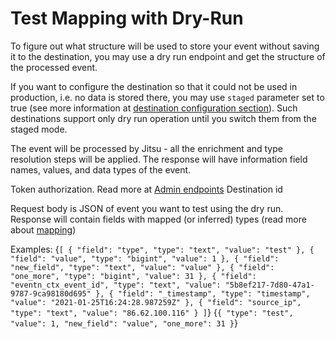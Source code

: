 
# Test Mapping with Dry-Run



To figure out what structure will be used to store your event without saving it to the destination, you may use a dry run endpoint and get the structure of the processed event.

If you want to configure the destination so that it could not be used in production, i.e. no data is stored there,
you may use `staged` parameter set to true \(see more information at
[destination configuration section](/docs/destinations-configuration/)\). Such destinations support only
dry run operation until you switch them from the staged mode.

<APIMethod method="post" path="/api/v1/events/dry-run?destination_id=[id]" />


The event will be processed by Jitsu - all the enrichment and type resolution steps will be applied. The response will have information field names, values, and data types of the event.

<APIParam dataType="string" required={true} type="header" name="X-Auth-Token">
    Token authorization. Read more at <a href="/docs/other-features/admin-endpoints">Admin endpoints</a>
</APIParam>

<APIParam dataType="string" required={true} type="queryString" name="destination_id">
    Destination id
</APIParam>

Request body is JSON of event you want to test using the dry run. Response will contain fields with mapped (or inferred) types
(read more about [mapping](/docs/configuration/schema-and-mappings))

Examples:
<CodeInTabs>
    <CodeTab lang="json" title="Request example">
{`
[
  {
    "field": "type",
    "type": "text",
    "value": "test"
  },
  {
    "field": "value",
    "type": "bigint",
    "value": 1
  },
  {
    "field": "new_field",
    "type": "text",
    "value": "value"
  },
  {
    "field": "one_more",
    "type": "bigint",
    "value": 31
  },
  {
    "field": "eventn_ctx_event_id",
    "type": "text",
    "value": "5b8ef217-7d80-47a1-9787-9ca98180d695"
  },
  {
    "field": "_timestamp",
    "type": "timestamp",
    "value": "2021-01-25T16:24:28.987259Z"
  },
  {
    "field": "source_ip",
    "type": "text",
    "value": "86.62.100.116"
  }
]
`}
    </CodeTab>
    <CodeTab lang="json" title="Request example">
{`
{
    "type": "test",
    "value": 1,
    "new_field": "value",
    "one_more": 31
}
`}
    </CodeTab>

</CodeInTabs>


